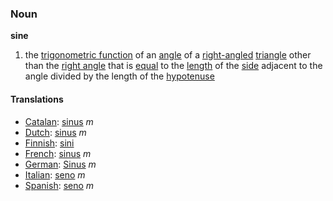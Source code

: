 ===Noun===
'''sine'''

#the [[trigonometric function]] of an [[angle]] of a [[right-angled]] [[triangle]] other than the [[right angle]] that is [[equal]] to the [[length]] of the [[side]] adjacent to the angle divided by the length of the [[hypotenuse]]

====Translations====
*[[Catalan]]: [[sinus]] ''m''
*[[Dutch]]: [[sinus]] ''m''
*[[Finnish]]: [[sini]]
*[[French]]: [[sinus]] ''m''
*[[German]]: [[Sinus]] ''m''
*[[Italian]]: [[seno]] ''m''
*[[Spanish]]: [[seno]] ''m''